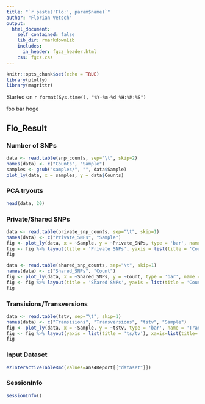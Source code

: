 ```yaml
---
title: "`r paste('Flo:', param$name)`"
author: "Florian Vetsch"
output: 
  html_document:
    self_contained: false
    lib_dir: rmarkdownLib
    includes:
      in_header: fgcz_header.html
    css: fgcz.css
---
```


```r
knitr::opts_chunk$set(echo = TRUE)
library(plotly)
library(magrittr)
```
Started on `r format(Sys.time(), "%Y-%m-%d %H:%M:%S")`

foo bar hoge

## Flo_Result {.tabset}

### Number of SNPs

```r
data <- read.table(snp_counts, sep="\t", skip=2)
names(data) <- c("Counts", "Sample")
samples <- gsub("samples/", "", data$Sample)
plot_ly(data, x = samples, y = data$Counts)
```
### PCA tryouts
```r
head(data, 20)
```


### Private/Shared SNPs

```r
data <- read.table(private_snp_counts, sep="\t", skip=1)
names(data) <- c("Private_SNPs", "Sample")
fig <- plot_ly(data, x = ~Sample, y = ~Private_SNPs, type = 'bar', name = 'Private SNPs')
fig <- fig %>% layout(title = 'Private SNPs', yaxis = list(title = 'Count'), xaxis=list(title=''))
fig
```

```r
data <- read.table(shared_snp_counts, sep="\t", skip=1)
names(data) <- c("Shared_SNPs", "Count")
fig <- plot_ly(data, x = ~Shared_SNPs, y = ~Count, type = 'bar', name = 'Shared SNPs')
fig <- fig %>% layout(title = 'Shared SNPs', yaxis = list(title = 'Count'), xaxis=list(title='Number of shared SNPs'))
fig
```

### Transisions/Transversions

```r
data <- read.table(tstv, sep="\t", skip=1)
names(data) <- c("Transisions", "Transversions", "tstv", "Sample")
fig <- plot_ly(data, x = ~Sample, y = ~tstv, type = 'bar', name = 'Transisions/Transversions')
fig <- fig %>% layout(yaxis = list(title = 'ts/tv'), xaxis=list(title=''))
fig
```

### Input Dataset
```r
ezInteractiveTableRmd(values=ans4Report[["dataset"]])
```

### SessionInfo
```r
sessionInfo()
```
